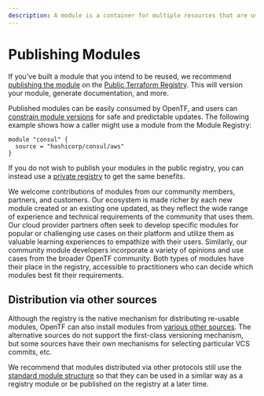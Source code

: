 ```yaml
---
description: A module is a container for multiple resources that are used together.
---
```


# Publishing Modules

If you've built a module that you intend to be reused, we recommend
[publishing the module](/docs/registry/modules/publish) on the
[Public Terraform Registry](https://registry.terraform.io). This will version
your module, generate documentation, and more.

Published modules can be easily consumed by OpenTF, and users can
[constrain module versions](/docs/language/modules/syntax#version)
for safe and predictable updates. The following example shows how a caller
might use a module from the Module Registry:

```hcl
module "consul" {
  source = "hashicorp/consul/aws"
}
```

If you do not wish to publish your modules in the public registry, you can
instead use a [private registry](/docs/registry/private) to get
the same benefits.

We welcome contributions of modules from our community members, partners, and customers. Our ecosystem is made richer by each new module created or an existing one updated, as they reflect the wide range of experience and technical requirements of the community that uses them. Our cloud provider partners often seek to develop specific modules for popular or challenging use cases on their platform and utilize them as valuable learning experiences to empathize with their users. Similarly, our community module developers incorporate a variety of opinions and use cases from the broader OpenTF community. Both types of modules have their place in the registry, accessible to practitioners who can decide which modules best fit their requirements.

## Distribution via other sources

Although the registry is the native mechanism for distributing re-usable
modules, OpenTF can also install modules from
[various other sources](/docs/language/modules/sources). The alternative sources
do not support the first-class versioning mechanism, but some sources have
their own mechanisms for selecting particular VCS commits, etc.

We recommend that modules distributed via other protocols still use the
[standard module structure](/docs/language/modules/develop/structure) so that they can
be used in a similar way as a registry module or be published on the registry
at a later time.
